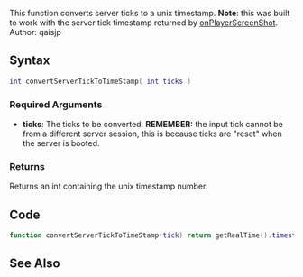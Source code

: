 {{Useful Function}}

This function converts server ticks to a unix timestamp. '''Note''': this was built to work with the server tick timestamp returned by [[/onPlayerScreenShot.md|onPlayerScreenShot]].
Author: qaisjp

==Syntax==
<syntaxhighlight lang="lua">int convertServerTickToTimeStamp( int ticks )</syntaxhighlight>

===Required Arguments===
* '''ticks''': The ticks to be converted. '''REMEMBER:''' the input tick cannot be from a different server session, this is because ticks are "reset" when the server is booted. 

===Returns===
Returns an int containing the unix timestamp number.

==Code==
<syntaxhighlight lang="lua">
function convertServerTickToTimeStamp(tick) return getRealTime().timestamp+((getTickCount()*0.001)-(tick*0.001)); end
</syntaxhighlight>

==See Also==
{{Useful_Functions}}